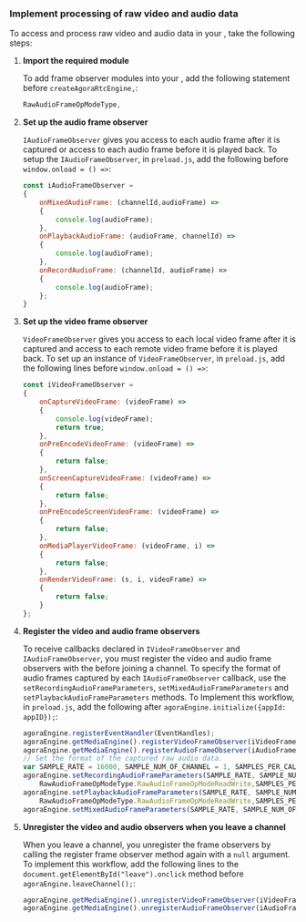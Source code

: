 
<PlatformWrapper platform="electron">

### Implement processing of raw video and audio data

To access and process raw video and audio data in your <Vpl k="CLIENT" />, take the following steps:

1. **Import the required <Vg k="COMPANY" /> module**

    To add <Vg k="VSDK" /> frame observer modules into your <Vpl k="CLIENT" />, add the following statement before `createAgoraRtcEngine,`:

    ```javascript
    RawAudioFrameOpModeType,
    ```

1.  **Set up the audio frame observer**

    `IAudioFrameObserver` gives you access to each audio frame after it is captured or access to each audio frame before it is played back. To setup the `IAudioFrameObserver`, in `preload.js`, add the following before `window.onload = () =>`:

    ```javascript
    const iAudioFrameObserver = 
    {
        onMixedAudioFrame: (channelId,audioFrame) =>
        {
            console.log(audioFrame);
        },
        onPlaybackAudioFrame: (audioFrame, channelId) =>
        {
            console.log(audioFrame);
        },
        onRecordAudioFrame: (channelId, audioFrame) =>
        {
            console.log(audioFrame);
        };
    }
    ```

1.  **Set up the video frame observer**

    `VideoFrameObserver` gives you access to each local video frame after it is captured and access to each remote video frame before it is played back. To set up an instance of `VideoFrameObserver`, in `preload.js`, add the following lines before `window.onload = () =>`:

    ```javascript
    const iVideoFrameObserver = 
    {
        onCaptureVideoFrame: (videoFrame) =>
        {
            console.log(videoFrame);
            return true;
        },
        onPreEncodeVideoFrame: (videoFrame) =>
        {
            return false;
        },
        onScreenCaptureVideoFrame: (videoFrame) =>
        {
            return false;
        },
        onPreEncodeScreenVideoFrame: (videoFrame) =>
        {
            return false;
        },
        onMediaPlayerVideoFrame: (videoFrame, i) =>
        {
            return false;
        },
        onRenderVideoFrame: (s, i, videoFrame) =>
        {
            return false;
        }
    };
    ```

1.  **Register the video and audio frame observers**

    To receive callbacks declared in `IVideoFrameObserver` and `IAudioFrameObserver`, you must register the video and audio frame observers with the <Vg k="ENGINE" /> before joining a channel. To specify the format of audio frames captured by each `IAudioFrameObserver` callback, use the `setRecordingAudioFrameParameters`, `setMixedAudioFrameParameters` and `setPlaybackAudioFrameParameters` methods. To Implement this workflow, in `preload.js`, add the following after `agoraEngine.initialize({appId: appID});`:

    ```javascript
    agoraEngine.registerEventHandler(EventHandles);
    agoraEngine.getMediaEngine().registerVideoFrameObserver(iVideoFrameObserver);
    agoraEngine.getMediaEngine().registerAudioFrameObserver(iAudioFrameObserver);
    // Set the format of the captured raw audio data.
    var SAMPLE_RATE = 16000, SAMPLE_NUM_OF_CHANNEL = 1, SAMPLES_PER_CALL = 1024;
    agoraEngine.setRecordingAudioFrameParameters(SAMPLE_RATE, SAMPLE_NUM_OF_CHANNEL,
        RawAudioFrameOpModeType.RawAudioFrameOpModeReadWrite,SAMPLES_PER_CALL);
    agoraEngine.setPlaybackAudioFrameParameters(SAMPLE_RATE, SAMPLE_NUM_OF_CHANNEL,
        RawAudioFrameOpModeType.RawAudioFrameOpModeReadWrite,SAMPLES_PER_CALL);
    agoraEngine.setMixedAudioFrameParameters(SAMPLE_RATE, SAMPLE_NUM_OF_CHANNEL, SAMPLES_PER_CALL);
    ```

1.  **Unregister the video and audio observers when you leave a channel**

    When you leave a channel, you unregister the frame observers by calling the register frame observer method again with a `null` argument. To implement this workflow, add the following lines to the `document.getElementById("leave").onclick` method before `agoraEngine.leaveChannel();`:

    ```javascript
    agoraEngine.getMediaEngine().unregisterVideoFrameObserver(iVideoFrameObserver);
    agoraEngine.getMediaEngine().unregisterAudioFrameObserver(iAudioFrameObserver);
    ```

</PlatformWrapper>